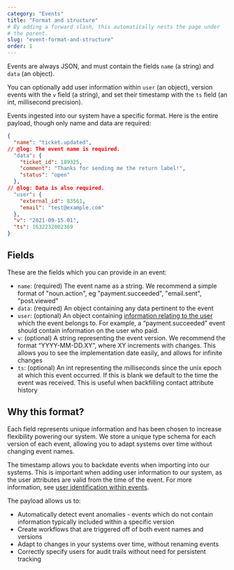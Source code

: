 ```yaml
---
category: "Events"
title: "Format and structure"
# By adding a forward slash, this automatically nests the page under
# the parent.
slug: "event-format-and-structure"
order: 1
---
```


<div className='tldr'>

Events are always JSON, and must contain the fields `name` (a string) and `data` (an object).

You can optionally add user information within `user` (an object), version events with the `v` field (a string), and set their timestamp with the `ts` field (an int, millisecond precision).

</div>

Events ingested into our system have a specific format. Here is the entire payload, though only name and data are required:

```json twoslash
{
  "name": "ticket.updated",
// @log: The event name is required.
  "data": {
    "ticket_id": 189325,
    "comment": "Thanks for sending me the return label!",
    "status": "open"
  },
// @log: Data is also required.
  "user": {
    "external_id": 83561,
    "email": "test@example.com"
  },
  "v": "2021-09-15.01",
  "ts": 1632232002369
}
```

## Fields

These are the fields which you can provide in an event:

- `name`: (required) The event name as a string. We recommend a simple format of "noun.action", eg "payment.succeeded", "email.sent", "post.viewed"
- `data`: (required) An object containing any data pertinent to the event
- `user`: (optional) An object containing [information relating to the user](/docs/event-user-audit-trails) which the event belongs to. For example, a “payment.succeeded” event should contain information on the user who paid.
- `v`: (optional) A string representing the event version. We recommend the format “YYYY-MM-DD.XY”, where XY increments with changes. This allows you to see the implementation date easily, and allows for infinite changes
- `ts`: (optional) An int representing the milliseconds since the unix epoch at which this event occurred. If this is blank we default to the time the event was received. This is useful when backfilling contact attribute history

## Why this format?

Each field represents unique information and has been chosen to increase flexibility powering our system. We store a unique type schema for each version of each event, allowing you to adapt systems over time without changing event names.

The timestamp allows you to backdate events when importing into our systems. This is important when adding user information to our system, as the user attributes are valid from the time of the event. For more information, see [user identification within events](/docs/event-user-audit-trails).

The payload allows us to:

- Automatically detect event anomalies - events which do not contain information typically included within a specific version
- Create workflows that are triggered off of both event names and versions
- Adapt to changes in your systems over time, without renaming events
- Correctly specify users for audit trails without need for persistent tracking
